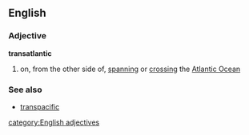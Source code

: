 ==English==
===Adjective===
'''transatlantic'''
# on, from the other side of, [[spanning]] or [[crossing]] the [[Atlantic Ocean]]
===See also===
*[[transpacific]]
[[category:English adjectives]]